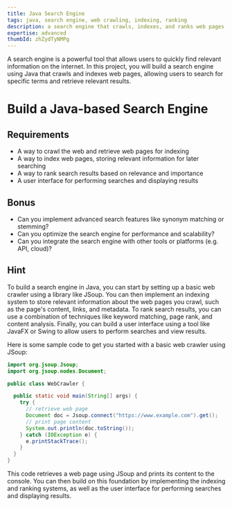 ```yaml
---
title: Java Search Engine
tags: java, search engine, web crawling, indexing, ranking
description: a search engine that crawls, indexes, and ranks web pages using Java
expertise: advanced
thumbId: zhZydTyNMPg
---
```


A search engine is a powerful tool that allows users to quickly find relevant information on the internet. In this project, you will build a search engine using Java that crawls and indexes web pages, allowing users to search for specific terms and retrieve relevant results.

<h1>Build a Java-based Search Engine</h1>
<h2>Requirements</h2>
<ul>
  <li>A way to crawl the web and retrieve web pages for indexing</li>
  <li>
    A way to index web pages, storing relevant information for later searching
  </li>
  <li>A way to rank search results based on relevance and importance</li>
  <li>A user interface for performing searches and displaying results</li>
</ul>
<h2>Bonus</h2>
<ul>
  <li>
    Can you implement advanced search features like synonym matching or
    stemming?
  </li>
  <li>Can you optimize the search engine for performance and scalability?</li>
  <li>
    Can you integrate the search engine with other tools or platforms (e.g. API,
    cloud)?
  </li>
</ul>
<h2>Hint</h2>
<p>
  To build a search engine in Java, you can start by setting up a basic web
  crawler using a library like JSoup. You can then implement an indexing system
  to store relevant information about the web pages you crawl, such as the
  page's content, links, and metadata. To rank search results, you can use a
  combination of techniques like keyword matching, page rank, and content
  analysis. Finally, you can build a user interface using a tool like JavaFX or
  Swing to allow users to perform searches and view results.

Here is some sample code to get you started with a basic web crawler using JSoup:

</p>

```java
import org.jsoup.Jsoup;
import org.jsoup.nodes.Document;

public class WebCrawler {

  public static void main(String[] args) {
    try {
      // retrieve web page
      Document doc = Jsoup.connect("https://www.example.com").get();
      // print page content
      System.out.println(doc.toString());
    } catch (IOException e) {
      e.printStackTrace();
    }
  }
}
```

<p>
  This code retrieves a web page using JSoup and prints its content to the
  console. You can then build on this foundation by implementing the indexing
  and ranking systems, as well as the user interface for performing searches and
  displaying results.
</p>
